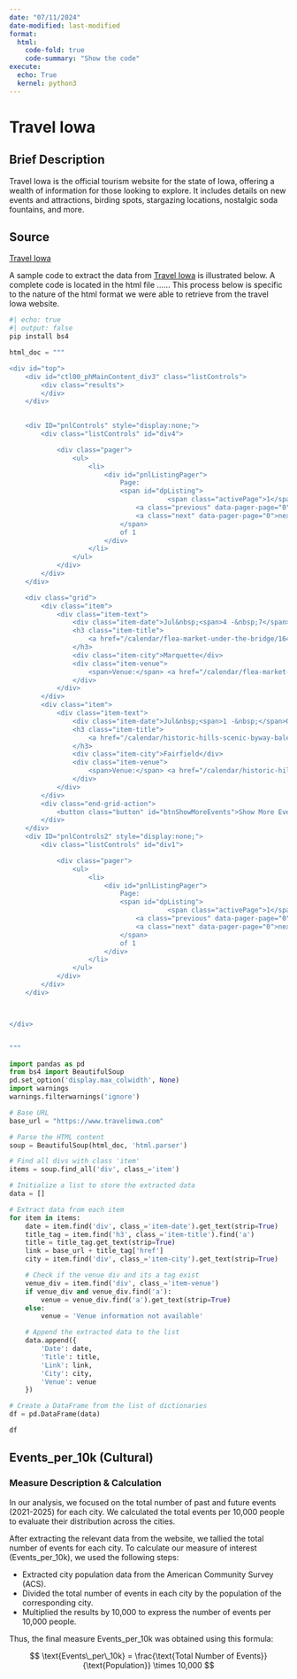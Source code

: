 ```yaml
---
date: "07/11/2024"
date-modified: last-modified
format:
  html:
    code-fold: true
    code-summary: "Show the code"
execute: 
  echo: True
  kernel: python3
---
```


# Travel Iowa {.unnumbered}

## Brief Description

Travel Iowa is the official tourism website for the state of Iowa, offering a wealth of information for those looking to explore. It includes details on new events and attractions, birding spots, stargazing locations, nostalgic soda fountains, and more.

## Source

[Travel Iowa](https://www.traveliowa.com/)

A sample code to extract the data from [Travel Iowa](https://www.traveliowa.com/) is illustrated below. A complete code is located in the html file ...... This process below is specific to the nature of the html format we were able to retrieve from the travel Iowa website.

```python
#| echo: true
#| output: false
pip install bs4
```

```python

html_doc = """

<div id="top">
    <div id="ctl00_phMainContent_div3" class="listControls">
        <div class="results">
        </div>
    </div>

    
    <div ID="pnlControls" style="display:none;">
        <div class="listControls" id="div4">

            <div class="pager">
                <ul>
                    <li>
                        <div id="pnlListingPager">
                            Page:
                            <span id="dpListing">
                                        <span class="activePage">1</span>
                                <a class="previous" data-pager-page="0">previous</a>
                                <a class="next" data-pager-page="0">next</a>
                            </span>
                            of 1
                        </div>
                    </li>
                </ul>
            </div>
        </div>
    </div>

    <div class="grid">
        <div class="item">
            <div class="item-text">
                <div class="item-date">Jul&nbsp;<span>4 -&nbsp;7</span></div>
                <h3 class="item-title">
                    <a href="/calendar/flea-market-under-the-bridge/1647514">Flea Market Under the Bridge</a>
                </h3>
                <div class="item-city">Marquette</div>
                <div class="item-venue">
                    <span>Venue:</span> <a href="/calendar/flea-market-under-the-bridge/1647514">Flea Market</a>
                </div>
            </div>
        </div>
        <div class="item">
            <div class="item-text">
                <div class="item-date">Jul&nbsp;<span>1 -&nbsp;</span>Oct&nbsp;<span>31</span></div>
                <h3 class="item-title">
                    <a href="/calendar/historic-hills-scenic-byway-bale-trail/1643930">Historic Hills Scenic Byway Bale Trail</a>
                </h3>
                <div class="item-city">Fairfield</div>
                <div class="item-venue">
                    <span>Venue:</span> <a href="/calendar/historic-hills-scenic-byway-bale-trail/1643930">Historic Hills Scenic Byway</a>
                </div>
            </div>
        </div>
        <div class="end-grid-action">
            <button class="button" id="btnShowMoreEvents">Show More Events</button>
        </div>
    </div>
    <div ID="pnlControls2" style="display:none;">
        <div class="listControls" id="div1">

            <div class="pager">
                <ul>
                    <li>
                        <div id="pnlListingPager">
                            Page:
                            <span id="dpListing">
                                        <span class="activePage">1</span>
                                <a class="previous" data-pager-page="0">previous</a>
                                <a class="next" data-pager-page="0">next</a>
                            </span>
                            of 1
                        </div>
                    </li>
                </ul>
            </div>
        </div>
    </div>



</div>


"""

```

```python
import pandas as pd
from bs4 import BeautifulSoup
pd.set_option('display.max_colwidth', None)
import warnings
warnings.filterwarnings('ignore')

# Base URL
base_url = "https://www.traveliowa.com"

# Parse the HTML content
soup = BeautifulSoup(html_doc, 'html.parser')

# Find all divs with class 'item'
items = soup.find_all('div', class_='item')

# Initialize a list to store the extracted data
data = []

# Extract data from each item
for item in items:
    date = item.find('div', class_='item-date').get_text(strip=True)
    title_tag = item.find('h3', class_='item-title').find('a')
    title = title_tag.get_text(strip=True)
    link = base_url + title_tag['href']
    city = item.find('div', class_='item-city').get_text(strip=True)

    # Check if the venue div and its a tag exist
    venue_div = item.find('div', class_='item-venue')
    if venue_div and venue_div.find('a'):
        venue = venue_div.find('a').get_text(strip=True)
    else:
        venue = 'Venue information not available'

    # Append the extracted data to the list
    data.append({
        'Date': date,
        'Title': title,
        'Link': link,
        'City': city,
        'Venue': venue
    })

# Create a DataFrame from the list of dictionaries
df = pd.DataFrame(data)

df

```

## Events_per_10k (Cultural)

### Measure Description & Calculation

In our analysis, we focused on the total number of past and future events (2021-2025) for each city. We calculated the total events per 10,000 people to evaluate their distribution across the cities.

After extracting the relevant data from the website, we tallied the total number of events for each city. To calculate our measure of interest (Events_per_10k), we used the following steps:

-   Extracted city population data from the American Community Survey (ACS).
-   Divided the total number of events in each city by the population of the corresponding city.
-   Multiplied the results by 10,000 to express the number of events per 10,000 people.

Thus, the final measure Events_per_10k was obtained using this formula:

$$
\text{Events\_per\_10k} = \frac{\text{Total Number of Events}}{\text{Population}} \times 10,000
$$
